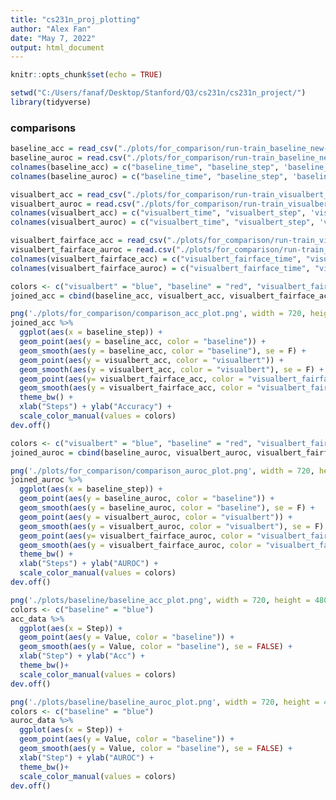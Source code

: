 ---
title: "cs231n_proj_plotting"
author: "Alex Fan"
date: "May 7, 2022"
output: html_document
---

```{r setup, include=FALSE}
knitr::opts_chunk$set(echo = TRUE)
```



```{r}
setwd("C:/Users/fanaf/Desktop/Stanford/Q3/cs231n/cs231n_project/")
library(tidyverse)

```


### comparisons
```{r}
baseline_acc = read_csv("./plots/for_comparison/run-train_baseline_new-05-tag-dev_Acc.csv")
baseline_auroc = read.csv("./plots/for_comparison/run-train_baseline_new-05-tag-dev_AUROC.csv")
colnames(baseline_acc) = c("baseline_time", "baseline_step", 'baseline_acc')
colnames(baseline_auroc) = c("baseline_time", "baseline_step", 'baseline_auroc')

visualbert_acc = read_csv("./plots/for_comparison/run-train_visualbert_test-04-tag-dev_Acc.csv")
visualbert_auroc = read.csv("./plots/for_comparison/run-train_visualbert_test-04-tag-dev_AUROC.csv")
colnames(visualbert_acc) = c("visualbert_time", "visualbert_step", 'visualbert_acc')
colnames(visualbert_auroc) = c("visualbert_time", "visualbert_step", 'visualbert_auroc')

visualbert_fairface_acc = read_csv("./plots/for_comparison/run-train_visualbert_fairface_test-07-tag-dev_Acc.csv")
visualbert_fairface_auroc = read.csv("./plots/for_comparison/run-train_visualbert_fairface_test-07-tag-dev_AUROC.csv")
colnames(visualbert_fairface_acc) = c("visualbert_fairface_time", "visualbert_fairface_step", 'visualbert_fairface_acc')
colnames(visualbert_fairface_auroc) = c("visualbert_fairface_time", "visualbert_fairface_step", 'visualbert_fairface_auroc')
```

```{r}
colors <- c("visualbert" = "blue", "baseline" = "red", "visualbert_fairface" = "purple")
joined_acc = cbind(baseline_acc, visualbert_acc, visualbert_fairface_acc)

png('./plots/for_comparison/comparison_acc_plot.png', width = 720, height = 480)
joined_acc %>%
  ggplot(aes(x = baseline_step)) +
  geom_point(aes(y = baseline_acc, color = "baseline")) + 
  geom_smooth(aes(y = baseline_acc, color = "baseline"), se = F) +
  geom_point(aes(y = visualbert_acc, color = "visualbert")) + 
  geom_smooth(aes(y = visualbert_acc, color = "visualbert"), se = F) +
  geom_point(aes(y= visualbert_fairface_acc, color = "visualbert_fairface")) + 
  geom_smooth(aes(y = visualbert_fairface_acc, color = "visualbert_fairface"), se = F) + 
  theme_bw() +
  xlab("Steps") + ylab("Accuracy") + 
  scale_color_manual(values = colors)
dev.off()
```


```{r}
colors <- c("visualbert" = "blue", "baseline" = "red", "visualbert_fairface" = "purple")
joined_auroc = cbind(baseline_auroc, visualbert_auroc, visualbert_fairface_auroc)

png('./plots/for_comparison/comparison_auroc_plot.png', width = 720, height = 480)
joined_auroc %>%
  ggplot(aes(x = baseline_step)) +
  geom_point(aes(y = baseline_auroc, color = "baseline")) + 
  geom_smooth(aes(y = baseline_auroc, color = "baseline"), se = F) +
  geom_point(aes(y = visualbert_auroc, color = "visualbert")) + 
  geom_smooth(aes(y = visualbert_auroc, color = "visualbert"), se = F) +
  geom_point(aes(y= visualbert_fairface_auroc, color = "visualbert_fairface")) + 
  geom_smooth(aes(y = visualbert_fairface_auroc, color = "visualbert_fairface"), se = F) + 
  theme_bw() +
  xlab("Steps") + ylab("AUROC") + 
  scale_color_manual(values = colors)
dev.off()
```

```{r}


png('./plots/baseline/baseline_acc_plot.png', width = 720, height = 480)
colors <- c("baseline" = "blue")
acc_data %>%
  ggplot(aes(x = Step)) +
  geom_point(aes(y = Value, color = "baseline")) +
  geom_smooth(aes(y = Value, color = "baseline"), se = FALSE) +
  xlab("Step") + ylab("Acc") +
  theme_bw()+
  scale_color_manual(values = colors)
dev.off()
```



```{r}
png('./plots/baseline/baseline_auroc_plot.png', width = 720, height = 480)
colors <- c("baseline" = "blue")
auroc_data %>%
  ggplot(aes(x = Step)) +
  geom_point(aes(y = Value, color = "baseline")) +
  geom_smooth(aes(y = Value, color = "baseline"), se = FALSE) +
  xlab("Step") + ylab("AUROC") +
  theme_bw()+
  scale_color_manual(values = colors)
dev.off()
```

